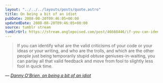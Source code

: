 ```yaml
---
layout: "../../../layouts/posts/quote.astro"
title: On being a bit of an idiot
pubDate: 2008-08-20T09:46:05+00:00
updatedDate: 2008-08-20T09:46:05+00:00
source: tumblr stream
tumblrUrl: https://stream.anglepoised.com/post/46668446/if-you-can-identify-what-are-the-valid-criticisms
---
```


> If you can identify what are the valid criticisms of your code or your ideas or your writing, and who are the trolls, and which are the other people just being temporarily stupid obtuse geniuses-in-waiting, you can parlay all that valid feedback and move from fool to slightly less fool in quick time.

— <cite>[Danny O’Brien, _on being a bit of an idiot_](https://www.oblomovka.com/wp/2008/08/20/on-being-a-bit-of-an-idiot/)</cite>
